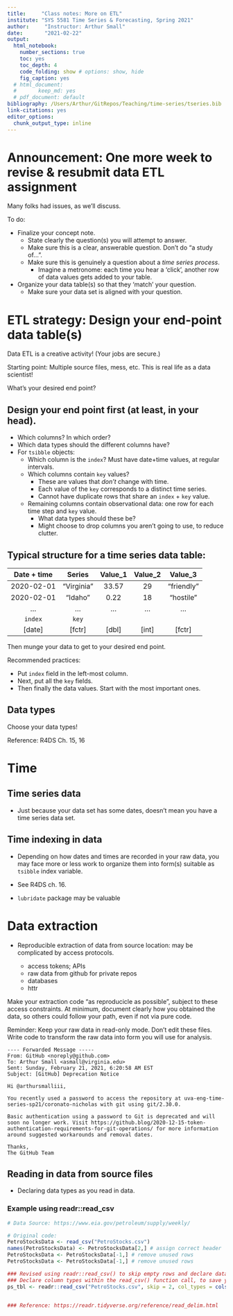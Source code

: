 ```yaml
---
title:     "Class notes: More on ETL"
institute: "SYS 5581 Time Series & Forecasting, Spring 2021" 
author:     "Instructor: Arthur Small"
date:       "2021-02-22"
output: 
  html_notebook:
    number_sections: true
    toc: yes
    toc_depth: 4
    code_folding: show # options: show, hide
    fig_caption: yes
  # html_document:
  #       keep_md: yes
  # pdf_document: default
bibliography: /Users/Arthur/GitRepos/Teaching/time-series/tseries.bib
link-citations: yes
editor_options: 
  chunk_output_type: inline
---
```




# Announcement: One more week to revise & resubmit data ETL assignment {-}

Many folks had issues, as we'll discuss.

To do:

* Finalize your concept note. 
  - State clearly the question(s) you will attempt to answer. 
  - Make sure this is a clear, answerable question. Don't do "a study of... ". 
  - Make sure this is genuinely a question about a *time series process*. 
    - Imagine a metronome: each time you hear a 'click', another row of data values gets added to your table.

* Organize your data table(s) so that they 'match' your question.
  - Make sure your data set is aligned with your question.


# ETL strategy: Design your end-point data table(s)

Data ETL is a creative activity! (Your jobs are secure.)

Starting point: Multiple source files, mess, etc. This is real life as a data scientist!

What's your desired end point?

## Design your end point first (at least, in your head).

* Which columns? In which order?
* Which data types should the different columns have?
* For `tsibble` objects: 
  - Which column is the `index`? Must have date+time values, at regular intervals.
  - Which columns contain `key` values? 
      - These are values that *don't* change with time.
      - Each value of the `key` corresponds to a distinct time series.
      - Cannot have duplicate rows that share an `index` + `key` value.
  - Remaining columns contain observational data: one row for each time step and `key` value.
      - What data types should these be?
      - Might choose to drop columns you aren't going to use, to reduce clutter.


## Typical structure for a time series data table:

 | Date + time  |  Series |  Value_1 | Value_2 | Value_3 |
 |:-----------:|:----------:|:-------:|:-------:|:--------:|
 | 2020-02-01  |   "Virginia" | 33.57  | 29     |  "friendly" |
 | 2020-02-01  |   "Idaho" | 0.22  | 18     |  "hostile" |
 |   ...          |  ...   | ...    | ... | ... |       
 |  `index`     |   `key`  |         |          |          |
 |  [date]      |   [fctr] |  [dbl]  |  [int]   |  [fctr]  | 


Then munge your data to get to your desired end point.

Recommended practices:

* Put `index` field in the left-most column.
* Next, put all the `key` fields.
* Then finally the data values. Start with the most important ones.

## Data types

Choose your data types!

Reference: R4DS Ch. 15, 16



# Time

## Time series data

* Just because your data set has some dates, doesn't mean you have a time series data set.


## Time indexing in data

* Depending on how dates and times are recorded in your raw data, you may face more or less work to organize them into form(s) suitable as `tsibble` index variable.

 - See R4DS ch. 16.
 
 - `lubridate` package may be valuable


# Data extraction

* Reproducible extraction of data from source location: may be complicated by access protocols.

  - access tokens; APIs
  - raw data from github for private repos
  - databases
  - httr
  
Make your extraction code "as reproducicle as possible", subject to these access constraints. At minimum, document clearly how you obtained the data, so others could follow your path, even if not via pure code.
 
Reminder: Keep your raw data in read-only mode. Don't edit these files. Write code to transform the raw data into form you will use for analysis.

```
---- Forwarded Message -----
From: GitHub <noreply@github.com>
To: Arthur Small <asmall@virginia.edu>
Sent: Sunday, February 21, 2021, 6:20:58 AM EST
Subject: [GitHub] Deprecation Notice

Hi @arthursmalliii,

You recently used a password to access the repository at uva-eng-time-series-sp21/coronato-nicholas with git using git/2.30.0.

Basic authentication using a password to Git is deprecated and will soon no longer work. Visit https://github.blog/2020-12-15-token-authentication-requirements-for-git-operations/ for more information around suggested workarounds and removal dates.

Thanks,
The GitHub Team
```

## Reading in data from source files

- Declaring data types as you read in data.

### Example using readr::read_csv

```r
# Data Source: https://www.eia.gov/petroleum/supply/weekly/

# Original code:
PetroStocksData <- read_csv("PetroStocks.csv")
names(PetroStocksData) <- PetroStocksData[2,] # assign correct header
PetroStocksData <- PetroStocksData[-1,] # remove unused rows
PetroStocksData <- PetroStocksData[-1,] # remove unused rows

### Revised using readr::read_csv() to skip empty rows and declare data types
### Declare column types within the read_csv() function call, to save yourself trouble later:
ps_tbl <- readr::read_csv("PetroStocks.csv", skip = 2, col_types = cols(.default = col_double(),
                                                                       "Date"   = col_character())) 

### Reference: https://readr.tidyverse.org/reference/read_delim.html
```
